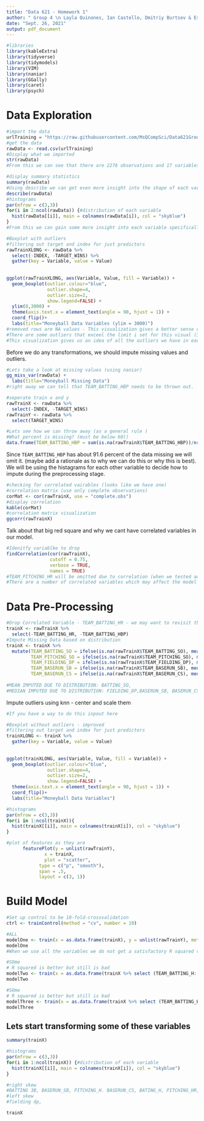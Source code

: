 ---
title: "Data 621 - Homework 1"
author: " Group 4 \n Layla Quinones, Ian Castello, Dmitriy Burtsev & Esteban Aramayo "
date: "Sept. 26, 2021"
output: pdf_document
---

```{r, warning = FALSE, message = FALSE}
#libraries
library(kableExtra)
library(tidyverse)
library(tidymodels)
library(VIM)
library(naniar)
library(GGally)
library(caret)
library(psych)
```


# Data Exploration

```{r}
#import the data
urlTraining = "https://raw.githubusercontent.com/MsQCompSci/Data621Group4/main/HW1/moneyball-training-data.csv"
#get the data
rawData <- read.csv(urlTraining)
#Display what we imported
str(rawData)
#From this we can see that there are 2276 observations and 17 variables in total which means we have 1 variable with a unique index, 15 features and 1 target variable to train our model. There is no categorical variables and every variable is an integer. There also appears to be missing values in this data set.
```


```{r}
#display summary statistics
summary(rawData)
#Using describe we can get even more insight into the shape of each variable
describe(rawData)
#histograms
par(mfrow = c(3,3))
for(i in 2:ncol(rawData)) {#distribution of each variable
  hist(rawData[[i]], main = colnames(rawData[i]), col = "skyblue")
}
#From this we can gain some more insight into each variable specifically. We can see that there is variation in the distribution for each varable. Some seem normally Distributed while others seem skewed. We can visualize this better using historgrams - This will help us decide how to impute and/or transform each variable for optimization of out model.
```

```{r}
#Boxplot with outliers
#filtering out target and index for just predictors
rawTrainXLONG <- rawData %>%
  select(-INDEX, -TARGET_WINS) %>%
  gather(key = Variable, value = Value)
  
  
ggplot(rawTrainXLONG, aes(Variable, Value, fill = Variable)) + 
  geom_boxplot(outlier.colour="blue", 
               outlier.shape=4, 
               outlier.size=2, 
               show.legend=FALSE) + 
  ylim(0,3000) +
  theme(axis.text.x = element_text(angle = 90, hjust = 1)) +
  coord_flip()+
  labs(title="Moneyball Data Variables (ylim = 3000)")
#removed rows are NA values - This visualization gives a better sense of how many outliers there are in each variable which we may or may not have to take into account in our Data Prep for models.
#There are some outliers that exceel the limit i set for this visual (3000) that we can imupute.
#This visualization gives us an idea of all the outliers we have in each variable but does not give us a good sense of the distribution. We can use the visualization above to interpret shape. From the graph below we see that the variable TEAM_PITCHING_H has the greatest number of outliers which may mean we throw that variable out and not consider it in our model. We'll have to impute these outliers during preprocessing.
```

Before we do any transformations, we should impute missing values and outliers.

```{r}
#Lets take a look at missing values (using naniar)
gg_miss_var(rawData) +
  labs(title="Moneyball Missing Data")
#right away we can tell that TEAM_BATTING_HBP needs to be thrown out.
```

```{r}
#seperate train x and y
rawTrainX <- rawData %>%
  select(-INDEX, -TARGET_WINS)
rawTrainY <- rawData %>%
  select(TARGET_WINS)
```

```{r}
#Lets see how we can throw away (as a general rule )
#What percent is missing? (must be below 60))
data.frame(TEAM_BATTING_HBP = sum(is.na(rawTrainX$TEAM_BATTING_HBP))/nrow(rawTrainX), TEAM_BASERUN_CS = sum(is.na(rawTrainX$TEAM_BASERUN_CS))/nrow(rawTrainX), TEAM_FIELDING_DP = sum(is.na(rawTrainX$TEAM_FIELDING_DP))/nrow(rawTrainX), TEAM_BASERUN_SB = sum(is.na(rawTrainX$TEAM_BASERUN_SB))/nrow(rawTrainX), TEAM_BATTING_SO = sum(is.na(rawTrainX$TEAM_BATTING_SO))/nrow(rawTrainX), TEAM_PITCHING_SO = sum(is.na(rawTrainX$TEAM_BATTING_SO))/nrow(rawTrainX))
```

Since `TEAM_BATTING_HBP` has about 91.6 percent of the data missing we will omit it. (maybe add a rationale as to why we can do this or why this is best). We will be using the histagrams for each other variable to decide how to impute during the preprocessing stage. 

```{r}
#checking for correlated vairables (looks like we have one)
#correlation matrix (use only complete observations)
corMat <- cor(rawTrainX, use = "complete.obs")
#display correlation
kable(corMat)
#correlation matrix visualization
ggcorr(rawTrainX)
```

Talk about that big red square and why we cant have correlated variables in our model. 

```{r}
#Idenitfy variablke to drop
findCorrelation(cor(rawTrainX),
                cutoff = 0.75,
                verbose = TRUE,
                names = TRUE)
#TEAM_PITCHING_HR will be omitted due to correlation (when we tested adding and subtracting this variable along with BATTING_HR it did not add any significant value)
#There are a number of correlated variables which may affect the model - we want to make sure that colinearity and correlated variables are not going to affect the model we will be using. 
```

# Data Pre-Processing

```{r}
#Drop Correlated Variable - TEAM_BATTING_HR - we may want to revisit this once we develop the model and see the changes when we add the other correlated variable - BATTING HR IS CORRELATED TO BOTH BATTING_SO AND PITCHING_HR
trainX <- rawTrainX %>%
  select(-TEAM_BATTING_HR, -TEAM_BATTING_HBP)
#Impute Missing Data based on distribution
trainX <- trainX %>%
  mutate(TEAM_BATTING_SO = ifelse(is.na(rawTrainX$TEAM_BATTING_SO), mean(rawTrainX$TEAM_BATTING_SO,na.rm=TRUE), rawTrainX$TEAM_BATTING_SO), 
         TEAM_PITCHING_SO = ifelse(is.na(rawTrainX$TEAM_PITCHING_SO), mean(rawTrainX$TEAM_PITCHING_SO,na.rm=TRUE), rawTrainX$TEAM_PITCHING_SO),
         TEAM_FIELDING_DP = ifelse(is.na(rawTrainX$TEAM_FIELDING_DP), median(rawTrainX$TEAM_FIELDING_DP,na.rm=TRUE), rawTrainX$TEAM_FIELDING_DP),
         TEAM_BASERUN_SB = ifelse(is.na(rawTrainX$TEAM_BASERUN_SB), median(rawTrainX$TEAM_BASERUN_SB,na.rm=TRUE), rawTrainX$TEAM_BASERUN_SB),
         TEAM_BASERUN_CS = ifelse(is.na(rawTrainX$TEAM_BASERUN_CS), median(rawTrainX$TEAM_BASERUN_CS,na.rm=TRUE), rawTrainX$TEAM_BASERUN_CS))
  
#MEAN IMPUTED DUE TO DISTRIBUTION: BATTING_SO, 
#MEDIAN IMPUTED DUE TO DISTRIBUTION: FIELDING_DP,BASERUN_SB, BASERUN_CS
```

Impute outliers using knn - center and scale them

```{r}
#If you have a way to do this inpout here
```


```{r}
#Boxplot without outliers - improved
#filtering out target and index for just predictors
trainXLONG <- trainX %>%
  gather(key = Variable, value = Value)
  
  
ggplot(trainXLONG, aes(Variable, Value, fill = Variable)) + 
  geom_boxplot(outlier.colour="blue", 
               outlier.shape=4, 
               outlier.size=2, 
               show.legend=FALSE) + 
  theme(axis.text.x = element_text(angle = 90, hjust = 1)) +
  coord_flip()+
  labs(title="Moneyball Data Variables")
```


```{r}
#histograms
par(mfrow = c(3,3))
for(i in 1:ncol(trainX)){
  hist(trainX[[i]], main = colnames(trainX[i]), col = "skyblue")
}
```

```{r}
#plot of features as they are
      featurePlot(y = unlist(rawTrainY), 
              x = trainX,
              plot = "scatter",
            type = c("p", "smooth"),
            span = .5,
            layout = c(3, 1))
```

# Build Model

```{r}
#Set up control to be 10-fold-crossvalidation
ctrl <- trainControl(method = "cv", number = 10) 

#ALL
modelOne <- train(x = as.data.frame(trainX), y = unlist(rawTrainY), method = "lm", trControl = ctrl)
modelOne
#When we use all the variables we do not get a satisfactory R squared value therfore based on the feature plots we began from scratch and added variables in
```

```{r}
#SOme
# R squared is better but still is bad
modelTwo <- train(x = as.data.frame(trainX %>% select (TEAM_BATTING_H: TEAM_BATTING_SO)), y = unlist(rawTrainY), method = "lm", trControl = ctrl)
modelTwo
```

```{r}
#SOme
# R squared is better but still is bad
modelThree <- train(x = as.data.frame(trainX %>% select (TEAM_BATTING_H: TEAM_PITCHING_HR)), y = unlist(rawTrainY), method = "lm", trControl = ctrl)
modelThree
```

## Lets start transforming some of these variables


```{r}
summary(trainX)
```

```{r}
#histograms
par(mfrow = c(3,3))
for(i in 1:ncol(trainX)) {#distribution of each variable
  hist(trainX[[i]], main = colnames(trainX[i]), col = "skyblue")
}
```

```{r}
#right skew
#BATTING 3B, BASERUN_SB, PITCHING_H. BASERUN_CS, BATING_H, PITCHING_HR, pitching SO
#left skew
#fielding dp, 
```

```{r}
trainX
```